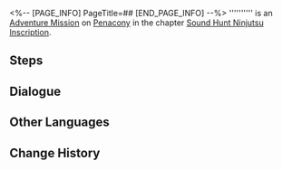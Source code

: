 <%-- [PAGE_INFO]
PageTitle=##
[END_PAGE_INFO] --%>
{{Stub|Dialogue.}}
{{Mission Infobox
|id            = 8026121
|title         = 
|image         = <!--Mission .png-->
|type          = Adventure
|event_name    = 
|chapter       = Sound Hunt Ninjutsu Inscription
|requirements  = [[Adventure Mission]] ''[[Sound Hunt: Epilogue]]'' completed
|summary       = <!--official mission summary from Fate's Atlas-->
|characters    = Trailblazer
|startLocation = [[Penacony]] - [[Penacony Paperfold University College]]
|world         = Penacony
|area          = Penacony Paperfold University College
|prev          = Sound Hunt: Epilogue
|next          = 
|rewards       = Up to This*1 { text = ''Up to This'' }
}}
'''''''''' is an [[Adventure Mission]] on [[Penacony]] in the chapter [[Sound Hunt Ninjutsu Inscription]].

==Steps==


<!--
==Gameplay Notes==

--><!--
==Trial Character==

-->
==Dialogue==
{{Stub Dialogue}}

{{Dialogue End}}

==Other Languages==
{{Other Languages
|en   = 
|zhs  = 
|zht  = 
|ja   = 
|ko   = 
|es   = 
|fr   = 
|ru   = 
|th   = 
|vi   = 
|de   = 
|id   = 
|pt   = 
}}

==Change History==
{{Change History|2.6}}
